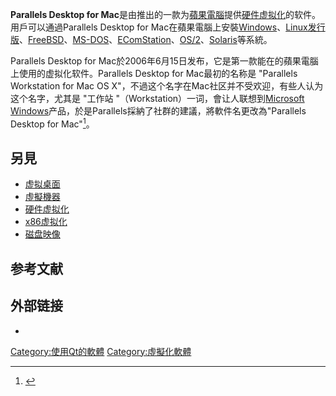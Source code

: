{{Infobox software
| name = Parallels Desktop for Mac
| logo = 
| logo size = 
| screenshot = 
| screenshot size = 300px
| caption = 
| developer = {{link-en|Parallels|Parallels (company)}}
| latest release version = 17.0.1
| latest release date = {{Start date and age|2021|09|07}}<ref>{{cite web | url=https://www.macworld.co.uk/download/system-desktop-tools/parallels-desktop-mac-1514-179/ | title=Parallels Desktop for Mac 15.1.4 | work=MacWorld | date=22 April 2020 | accessdate=2020-06-21 | archive-date=2020-06-21 | archive-url=https://web.archive.org/web/20200621111212/https://www.macworld.co.uk/download/system-desktop-tools/parallels-desktop-mac-1514-179/ | dead-url=no }}</ref>
| operating system = [[MacOS|MacOS]]
| platform = {{link-en|苹果-英特尔架构|Apple–Intel architecture}}
| language = [[英语|英语]]、[[繁體中文|繁體中文]]、[[簡體中文|簡體中文]]、[[德语|德语]]、[[俄语|俄语]]、[[法语|法语]]、[[西班牙语|西班牙语]]、[[意大利语|意大利语]]、[[日语|日语]]、[[巴西葡萄牙语|巴西葡萄牙语]]、[[韓語|韓語]]、[[波兰语|波兰语]]、[[捷克语|捷克语]]
| genre = [[Hypervisor|Hypervisor]]
| license = [[专有软件|专有软件]]
| website = {{Official URL}}
}}'''Parallels Desktop for Mac'''是由{{link-en|Parallels|Parallels (company)}}推出的一款为[[蘋果電腦|蘋果電腦]]提供[[硬件虚拟化|硬件虚拟化]]的软件。用戶可以通過Parallels Desktop for Mac在蘋果電腦上安裝[[Microsoft_Windows|Windows]]、[[Linux发行版|Linux发行版]]、[[FreeBSD|FreeBSD]]、[[MS-DOS|MS-DOS]]、[[EComStation|EComStation]]、[[OS/2|OS/2]]、[[Solaris_(操作系统)|Solaris]]等系統。  

Parallels Desktop for Mac於2006年6月15日发布，它是第一款能在{{link-en|苹果-英特尔架构|Apple–Intel architecture}}的蘋果電腦上使用的虚拟化软件。Parallels Desktop for Mac最初的名称是 "Parallels Workstation for Mac OS X"，不過这个名字在Mac社区并不受欢迎，有些人认为这个名字，尤其是 "工作站 "（Workstation）一词，會让人联想到[[Microsoft_Windows|Microsoft Windows]]产品，於是Parallels採納了社群的建議，將軟件名更改為"Parallels Desktop for Mac"<ref name="pwfmoxinpdfmatrcirfd">{{Cite web|title=Parallels Workstation for Mac OS X is now Parallels Desktop for Mac—and the release candidate is ready for download!|url=http://parallelsvirtualization.blogspot.com/2006/05/parallels-workstation-for-mac-os-x-is.html|accessdate=2006-09-26|author=Rudolph, Ben|date=2006-05-18|work=The Official Parallels Virtualization Blog|archive-date=2006-11-02|archive-url=https://web.archive.org/web/20061102205041/http://parallelsvirtualization.blogspot.com/2006/05/parallels-workstation-for-mac-os-x-is.html|dead-url=no}}</ref>。

== 另見 ==

* [[虚拟桌面|虚拟桌面]] 
* [[虛擬機器|虛擬機器]] 
* [[硬件虚拟化|硬件虚拟化]] 
* [[x86虚拟化|x86虚拟化]] 
* [[磁盘映像|磁盘映像]] 

== 参考文献 ==
{{Reflist|30em}}

== 外部链接 ==

* {{Official website}}
{{虛擬化技術}}
[[Category:使用Qt的軟體|Category:使用Qt的軟體]]
[[Category:虛擬化軟體|Category:虛擬化軟體]]